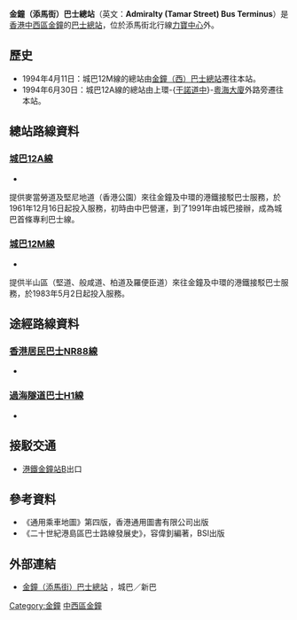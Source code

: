 {{Infobox HK Bus terminus
| image= AdmiraltyTamarStBusTerminus.jpg
| name= 金鐘（添馬街）巴士總站
| engname= Admiralty (Tamar Street) Bus Terminus
| district= [[中西區_(香港)|中西區]]
| area= 金鐘
| street= 添馬街[[力寶中心|力寶中心]]外
| opendate= 1994年4月11日
| terminate= [[城巴|城巴]]<br>[[城巴12A線|12A]]、[[城巴12M線|12M]]
| via= 城巴沙田第一城居民巴士<br>[[香港巴士NR88線|88R]]
| feeder= [[港鐵|港鐵]][[金鐘站|金鐘站]]B出口
| nearbystreets= [[金鐘道|金鐘道]]、[[德立街|德立街]]
| nearbysights= 力寶中心、[[金鐘廊|金鐘廊]]、[[太古廣場|太古廣場]]
| notes= 
| alternative=
| bgcolor= blue
| fontcolor= white
}}

'''金鐘（添馬街）巴士總站'''（英文：'''Admiralty (Tamar Street) Bus Terminus'''）是[[香港|香港]][[中西區_(香港)|中西區]][[金鐘|金鐘]]的[[巴士總站|巴士總站]]，位於添馬街北行線[[力寶中心|力寶中心]]外。

==歷史==
*1994年4月11日：城巴12M線的總站由[[金鐘（西）巴士總站|金鐘（西）巴士總站]]遷往本站。
*1994年6月30日：城巴12A線的總站由上環-{[[干諾道中|干諾道中]]}-[[粵海大廈|粵海大廈]]外路旁遷往本站。

==總站路線資料==
===[[城巴12A線|城巴12A線]]===
*{{HK Bus Route HKIsland|12A|inline}}
提供麥當勞道及堅尼地道（香港公園）來往金鐘及中環的港鐵接駁巴士服務，於1961年12月16日起投入服務，初時由中巴營運，到了1991年由城巴接辦，成為城巴首條專利巴士線。

===[[城巴12M線|城巴12M線]]===
*{{HK Bus Route HKIsland|12M|inline}}
提供半山區（堅道、般咸道、柏道及羅便臣道）來往金鐘及中環的港鐵接駁巴士服務，於1983年5月2日起投入服務。

==途經路線資料==
===[[香港居民巴士NR88線|香港居民巴士NR88線]]===
*{{HK Bus Route Cross Harbour|88R|inline}}

===[[過海隧道巴士H1線|過海隧道巴士H1線]]===
*{{HK Bus Route Cross Harbour|H1|inline}}

==接駁交通==
*[[港鐵|港鐵]][[金鐘站|金鐘站]]B出口

==參考資料==
{{reflist}}
*《通用乘車地圖》第四版，香港通用圖書有限公司出版
*《二十世紀港島區巴士路線發展史》，容偉釗編著，BSI出版 

==外部連結==
*[http://www.nwstbus.com.hk/routes/routesearch.aspx?searchtype=3&intLangID=2&inpchg=0&desdistrict=CW+&desarea=000002&destype=3&desid=001157 金鐘（添馬街）巴士總站] {{Wayback|url=http://www.nwstbus.com.hk/routes/routesearch.aspx?searchtype=3&intLangID=2&inpchg=0&desdistrict=CW+&desarea=000002&destype=3&desid=001157 |date=20160304133814 }}，城巴／新巴

{{香港中西區巴士總站列表}}

[[Category:金鐘|Category:金鐘]]
[[Category:香港公共運輸交匯處|中西區金鐘]]